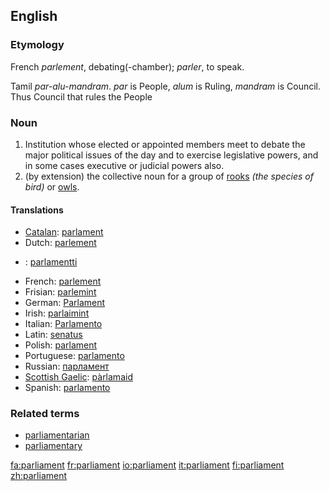==English==

=== Etymology ===
French ''parlement'', debating(-chamber); ''parler'', to speak.

Tamil ''par-alu-mandram''. ''par'' is People, ''alum'' is Ruling, ''mandram'' is Council. Thus Council that rules the People

=== Noun ===
{{en-noun-reg}}

#Institution whose elected or appointed members meet to debate the major political issues of the day and to exercise legislative powers, and in some cases executive or judicial powers also.
#(by extension) the collective noun for a group of [[rook]]s ''(the species of bird)'' or [[owl]]s.

==== Translations ====
*[[Catalan]]: [[parlament]] {{m}}
*Dutch: [[parlement]] {{n}}
*{{fi}}: [[parlamentti]]
*French: [[parlement]] {{m}}
*Frisian: [[parlemint]] {{n}}
*German: [[Parlament]] {{n}}
*Irish: [[parlaimint]]
*Italian: [[Parlamento]] {{m}}
*Latin: [[senatus]] {{m}}
*Polish: [[parlament]] {{m}}
*Portuguese: [[parlamento]] {{m}}
*Russian: [[парламент]] {{m}}
*[[Scottish Gaelic]]: [[pàrlamaid]]
*Spanish: [[parlamento]] {{m}}

===Related terms===
*[[parliamentarian]]
*[[parliamentary]]

[[fa:parliament]]
[[fr:parliament]]
[[io:parliament]]
[[it:parliament]]
[[fi:parliament]]
[[zh:parliament]]